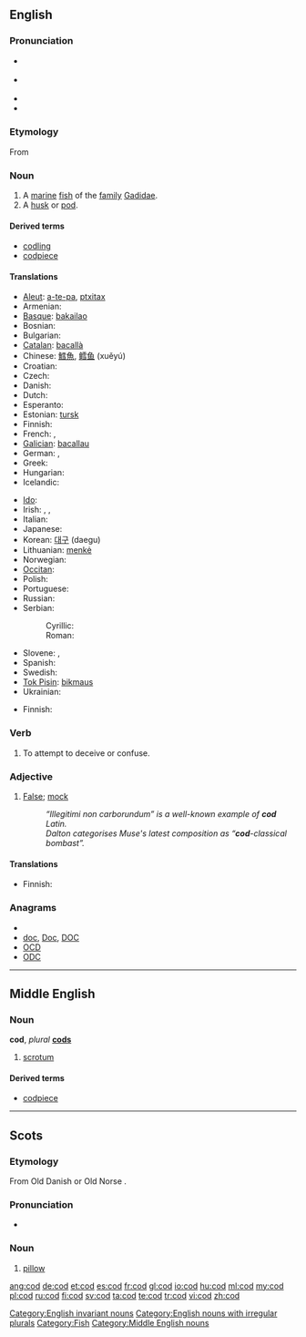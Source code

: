 {{also|COD}}
==English==
{{wikipedia}}

===Pronunciation===
* {{a|RP}} {{IPA|/kɒd/}}
* {{a|US}} {{IPA|/kɑːd/}}
* {{audio|en-us-cod.ogg|Audio (US)}}
* {{rhymes|ɒd}}

===Etymology===
From {{etyl|enm|en}}

===Noun===
{{en-noun|cod|pl2=cods}}

# A [[marine]] [[fish]] of the [[family]] [[Gadidae]].
# A [[husk]] or [[pod]].

====Derived terms====
* [[codling]]
* [[codpiece]]

====Translations====
{{trans-top|marine fish of the family Gadidae}}
* [[Aleut]]: [[a-te-pa]], [[ptxitax]]
* Armenian: {{t-|hy|ձողաձուկ|tr=joġajuk}}
* [[Basque]]: [[bakailao]]
* Bosnian: {{t-|bs|bakalar|m}}
* Bulgarian: {{t+|bg|треска|f}}
* [[Catalan]]: [[bacallà]] {{m}}
* Chinese: [[鱈魚]], [[鳕]][[鱼]] (xuěyú)
* Croatian: {{t-|hr|bakalar|m}}
* Czech: {{t-|cs|treska|f}}
* Danish: {{t-|da|torsk|m}}
* Dutch: {{t+|nl|kabeljauw|m}}
* Esperanto: {{t-|eo|moruo|xs=Esperanto}}
* Estonian: [[tursk]]
* Finnish: {{t+|fi|turska|m}}
* French: {{t+|fr|morue|f}}, {{t+|fr|cabillaud|m}}
* [[Galician]]: [[bacallau]] {{m}}
* German: {{t+|de|Kabeljau|m}}, {{t+|de|Dorsch|m}}
* Greek: {{t+|el|μπακαλιάρος|m|tr=bakaliáros}}
* Hungarian: {{t+|hu|tőkehal}}
* Icelandic: {{t+|is|þorskur|m}}
{{trans-mid}}
* [[Ido]]: {{t+|io|moruo|xs=Ido}}
* Irish: {{t+|ga|trosc|m|xs=Irish}}, {{t|ga|bod donn|m|xs=Irish}}, {{t|ga|bod rua|m|xs=Irish}}
* Italian: {{t+|it|merluzzo|m}}
* Japanese: {{t+|ja|鱈|tr=[[たら]], tara}}
* Korean: [[대구]] (daegu)
* Lithuanian: [[menkė]] {{f}}
* Norwegian: {{t-|no|torsk|m}}
* [[Occitan]]: {{t|oc|merluça|xs=Occitan}}
* Polish: {{t+|pl|dorsz|m}}
* Portuguese: {{t+|pt|bacalhau|m}}
* Russian: {{t+|ru|треска|f|tr=treská}}
* Serbian:
*: Cyrillic: {{t+|sr|бакалар|m|sc=Cyrl}}
*: Roman: {{t-|sr|bakalar|m}}
* Slovene: {{t+|sl|trska|f|alt=tŕska}}, {{t+|sl|polenovka|f}}
* Spanish: {{t+|es|bacalao|m}}
* Swedish: {{t+|sv|torsk|c}}
* [[Tok Pisin]]: [[bikmaus]]
* Ukrainian: {{t-|uk|тріска|f|xs=Ukrainian}}
{{trans-bottom}}

{{trans-top|husk or pod}}
* Finnish: {{t+|fi|kuori}}
{{trans-mid}}
{{trans-bottom}}

===Verb===
{{en-verb|cods|codding|codded}}

# {{context|Irish English|slang|transitive}} To attempt to deceive or confuse.

===Adjective===
{{en-adj|-}}

# [[false|False]]; [[mock]]
#: ''“Illegitimi non carborundum” is a well-known example of '''cod''' Latin.''
#: ''Dalton categorises Muse's latest composition as “'''cod'''-classical bombast”.''

====Translations====
{{trans-top|false, mock}}
* Finnish: {{t+|fi|teko|alt=teko-}}
{{trans-mid}}
{{trans-bottom}}

===Anagrams===
* {{alphagram|[[CDO#English|CDO]]}}
* [[doc#English|doc]], [[Doc#English|Doc]], [[DOC#English|DOC]]
* [[OCD#English|OCD]]
* [[ODC#English|ODC]]

[[Category:English invariant nouns]]
[[Category:English nouns with irregular plurals]]
[[Category:Fish]]

----

==Middle English==

===Noun===
'''cod''', ''plural'' '''[[cods]]'''

# [[scrotum]]

====Derived terms====
* [[codpiece]]

[[Category:Middle English nouns]]

----

==Scots==

===Etymology===
From Old Danish {{term|kodde}} or Old Norse {{term|koddi}}.

===Pronunciation===
* {{IPA|/kɒd/|lang=sco}}

===Noun===
{{sco-noun}}

# [[pillow]]

[[ang:cod]]
[[de:cod]]
[[et:cod]]
[[es:cod]]
[[fr:cod]]
[[gl:cod]]
[[io:cod]]
[[hu:cod]]
[[ml:cod]]
[[my:cod]]
[[pl:cod]]
[[ru:cod]]
[[fi:cod]]
[[sv:cod]]
[[ta:cod]]
[[te:cod]]
[[tr:cod]]
[[vi:cod]]
[[zh:cod]]